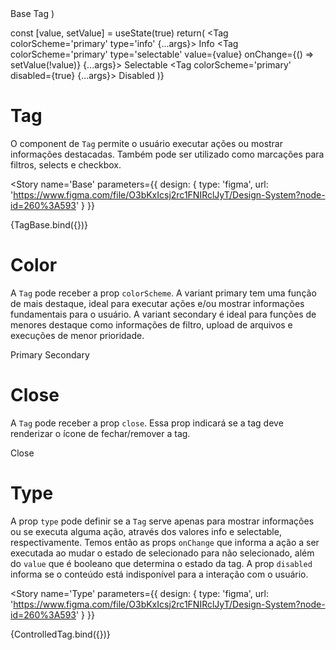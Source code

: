 

<Meta title='Data Display/Tag' component={Tag} />

  <ThemeProvider>
    <Tag {...args}>Base Tag</Tag>
  </ThemeProvider>
)

  const [value, setValue] = useState(true)
  return(
  <ThemeProvider>
    <Tag colorScheme='primary' type='info' {...args}>
        Info
      </Tag>
      <Tag colorScheme='primary' type='selectable' value={value} onChange={() => setValue(!value)} {...args}>
        Selectable
      </Tag>
      <Tag colorScheme='primary' disabled={true} {...args}>
        Disabled
      </Tag>
  </ThemeProvider>
)}

# Tag

O component de `Tag` permite o usuário executar ações ou mostrar informações destacadas. Também pode ser utilizado como marcações para filtros, selects e checkbox.

<Story
  name='Base'
  parameters={{
    design: {
      type: 'figma',
      url: 'https://www.figma.com/file/O3bKxIcsj2rc1FNIRclJyT/Design-System?node-id=260%3A593'
    }
  }}
>
  {TagBase.bind({})}
</Story>

# Color

A `Tag` pode receber a prop `colorScheme`. A variant primary tem uma função de mais destaque, ideal para executar ações e/ou mostrar informações fundamentais para o usuário. A variant secondary é ideal para funções de menores destaque como informações de filtro, upload de arquivos e execuções de menor prioridade.

<Canvas>
  <Story
    name='Color'
    parameters={{
      design: {
        type: 'figma',
        url: 'https://www.figma.com/file/O3bKxIcsj2rc1FNIRclJyT/Design-System?node-id=260%3A593'
      }
    }}
  >
    <ThemeProvider>
      <Tag colorScheme='primary'>Primary</Tag>
      <Tag colorScheme='secondary'>Secondary</Tag>
    </ThemeProvider>
  </Story>
</Canvas>

# Close

A `Tag` pode receber a prop `close`. Essa prop indicará se a tag deve renderizar o ícone de fechar/remover a tag.

<Canvas>
  <Story
    name='Close'
    parameters={{
      design: {
        type: 'figma',
        url: 'https://www.figma.com/file/O3bKxIcsj2rc1FNIRclJyT/Design-System?node-id=260%3A593'
      }
    }}
  >
    <ThemeProvider>
      <Tag close>Close</Tag>
    </ThemeProvider>
  </Story>
</Canvas>

# Type

A prop `type` pode definir se a `Tag` serve apenas para mostrar informações ou se executa alguma ação, através dos valores info e selectable, respectivamente. Temos então as props `onChange` que informa a ação a ser executada ao mudar o estado de selecionado para não selecionado, além do `value` que é booleano que determina o estado da tag.
A prop `disabled` informa se o conteúdo está indisponível para a interação com o usuário.

<Story
  name='Type'
  parameters={{
    design: {
      type: 'figma',
      url: 'https://www.figma.com/file/O3bKxIcsj2rc1FNIRclJyT/Design-System?node-id=260%3A593'
    }
  }}
>
  {ControlledTag.bind({})}
</Story>

<ArgsTable of={Tag} />

